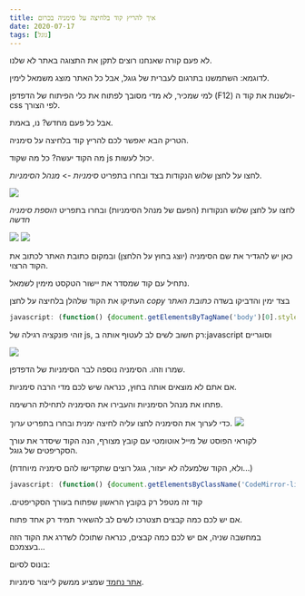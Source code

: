 ```yaml
---
title: איך להריץ קוד בלחיצה על סימניה בכרום
date: 2020-07-17
tags: [גוגל]
---
```


לא פעם קורה שאנחנו רוצים לתקן את התצוגה באתר לא שלנו.

לדוגמא: השתמשנו בתרגום לעברית של גוגל, אבל כל האתר מוצג משמאל לימין.

למי שמכיר, לא מדי מסובך לפתוח את כלי הפיתוח של הדפדפן (F12) ולשנות את קוד ה-css לפי הצורך.

אבל כל פעם מחדש? נו, באמת.

הטריק הבא יאפשר לכם להריץ קוד בלחיצה על סימניה.

מה הקוד יעשה? כל מה שקוד js יכול לעשות.

לחצו על לחצן שלוש הנקודות בצד ובחרו בתפריט _סימניות_ -> _מנהל הסימניות_.

![](../images/bookmark-run-js/new-bookmark-1.png)

לחצו על לחצן שלוש הנקודות (הפעם של מנהל הסימניות) ובחרו בתפריט _הוספת סימניה חדשה_

![](../images/bookmark-run-js/new-bookmark-2.png)
![](../images/bookmark-run-js/new-bookmark-3.png)

כאן יש להגדיר את שם הסימניה (יוצג בחוץ על הלחצן) ובמקום כתובת האתר לכתוב את הקוד הרצוי.

נתחיל עם קוד שמסדר את יישור הטקסט מימין לשמאל.

העתיקו את הקוד שלהלן בלחיצה על לחצן _copy_ בצד ימין והדביקו בשדה _כתובת האתר_
```js
javascript: (function() {document.getElementsByTagName('body')[0].style.direction = 'rtl';document.getElementsByTagName('body')[0].style.textAlign = 'right'})();
```

<Primary>
 זוהי פונקציה רגילה של js, רק חשוב לשים לב לעטוף אותה ב:javascript וסוגריים
</Primary>

![](../images/bookmark-run-js/new-bookmark-4.png)

שמרו וזהו. הסימניה נוספה לבר הסימניות של הדפדפן.

אם אתם לא מוצאים אותה בחוץ, כנראה שיש לכם מדי הרבה סימניות.

 פתחו את מנהל הסימניות והעבירו את הסימניה לתחילת הרשימה.

כדי לערוך את הסימניה לחצו עליה לחיצה ימנית ובחרו בתפריט _ערוך_.
![](../images/bookmark-run-js/new-bookmark-5.png)

לקוראי הפוסט של מייל אוטומטי עם קובץ מצורף, הנה הקוד שיסדר את עורך הסקריפטים של גוגל.

(ולא, הקוד שלמעלה לא יעזור, גוגל רוצים שתקדישו להם סימניה מיוחדת...)

```js
javascript: (function() {document.getElementsByClassName('CodeMirror-lines')[0].style.direction = 'ltr';})();
```
<Info>
קוד זה מטפל רק בקובץ הראשון שפתוח בעורך הסקריפטים.

אם יש לכם כמה קבצים תצטרכו לשים לב להשאיר תמיד רק אחד פתוח.

במחשבה שניה, אם יש לכם כמה קבצים, כנראה שתוכלו לשדרג את הקוד הזה בעצמכם...
</Info>

<Success>
בונוס לסיום:

[אתר נחמד](https://mrcoles.com/bookmarklet) שמציע ממשק לייצור סימניות.

</Success>